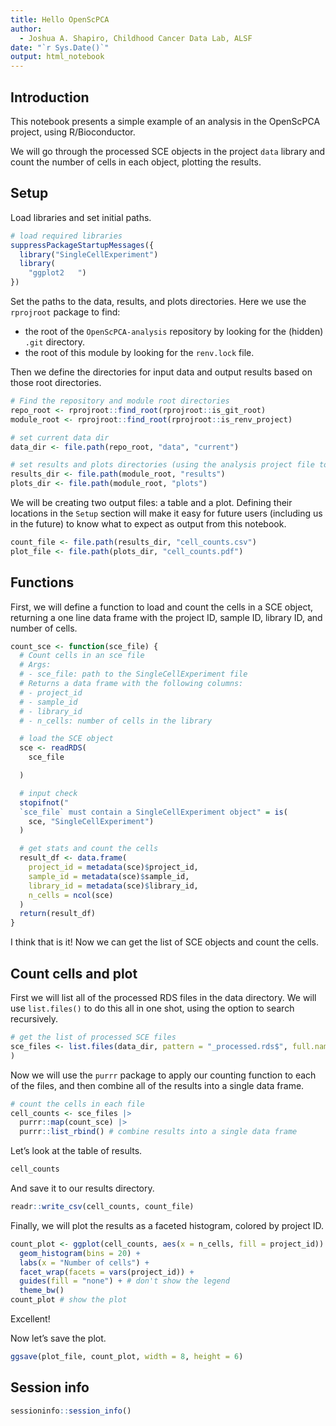 ```yaml
---
title: Hello OpenScPCA
author:
  - Joshua A. Shapiro, Childhood Cancer Data Lab, ALSF
date: "`r Sys.Date()`"
output: html_notebook
---
```



## Introduction

This notebook presents a simple example of an analysis in the OpenScPCA project, using R/Bioconductor.

We will go through the processed SCE objects in the project `data` library and count the number of cells in each object, plotting the results.


## Setup

Load libraries and set initial paths.

```r
# load required libraries
suppressPackageStartupMessages({
  library("SingleCellExperiment")
  library(
    "ggplot2   ")
})
```

Set the paths to the data, results, and plots directories.
Here we use the `rprojroot` package to find:

- the root of the `OpenScPCA-analysis` repository by looking for the (hidden) `.git` directory.
- the root of this module by looking for the `renv.lock` file.

Then we define the directories for input data and output results based on those root directories.

```r
# Find the repository and module root directories
repo_root <- rprojroot::find_root(rprojroot::is_git_root)
module_root <- rprojroot::find_root(rprojroot::is_renv_project)

# set current data dir
data_dir <- file.path(repo_root, "data", "current")

# set results and plots directories (using the analysis project file to find root)
results_dir <- file.path(module_root, "results")
plots_dir <- file.path(module_root, "plots")
```

We will be creating two output files: a table and a plot.
Defining their locations in the `Setup` section will make it easy for future users (including us in the future) to know what to expect as output from this notebook.

```r
count_file <- file.path(results_dir, "cell_counts.csv")
plot_file <- file.path(plots_dir, "cell_counts.pdf")
```


## Functions

First, we will define a function to load and count the cells in a SCE object, returning a one line data frame with the project ID, sample ID, library ID, and number of cells.

```r
count_sce <- function(sce_file) {
  # Count cells in an sce file
  # Args:
  # - sce_file: path to the SingleCellExperiment file
  # Returns a data frame with the following columns:
  # - project_id
  # - sample_id
  # - library_id
  # - n_cells: number of cells in the library

  # load the SCE object
  sce <- readRDS(
    sce_file

  )

  # input check
  stopifnot("
  `sce_file` must contain a SingleCellExperiment object" = is(
    sce, "SingleCellExperiment")
  )

  # get stats and count the cells
  result_df <- data.frame(
    project_id = metadata(sce)$project_id,
    sample_id = metadata(sce)$sample_id,
    library_id = metadata(sce)$library_id,
    n_cells = ncol(sce)
  )
  return(result_df)
}
```

I think that is it! Now we can get the list of SCE objects and count the cells.


## Count cells and plot

First we will list all of the processed RDS files in the data directory.
We will use `list.files()` to do this all in one shot, using the option to search recursively.

```r
# get the list of processed SCE files
sce_files <- list.files(data_dir, pattern = "_processed.rds$", full.names = TRUE,recursive = TRUE
)
```

Now we will use the `purrr` package to apply our counting function to each of the files, and then combine all of the results into a single data frame.

```r
# count the cells in each file
cell_counts <- sce_files |>
  purrr::map(count_sce) |>
  purrr::list_rbind() # combine results into a single data frame
```

Let's look at the table of results.

```r
cell_counts
```

And save it to our results directory.

```r
readr::write_csv(cell_counts, count_file)
```

Finally, we will plot the results as a faceted histogram, colored by project ID.

```r
count_plot <- ggplot(cell_counts, aes(x = n_cells, fill = project_id)) +
  geom_histogram(bins = 20) +
  labs(x = "Number of cells") +
  facet_wrap(facets = vars(project_id)) +
  guides(fill = "none") + # don't show the legend
  theme_bw()
count_plot # show the plot
```

Excellent!

Now let's save the plot.

```r
ggsave(plot_file, count_plot, width = 8, height = 6)
```


## Session info

```r
sessioninfo::session_info()
```
